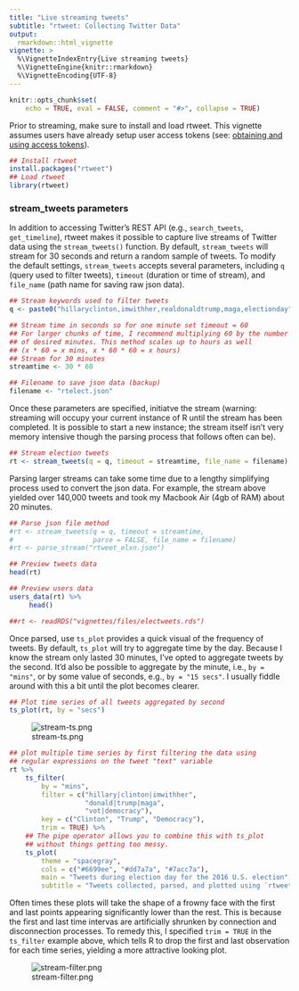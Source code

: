 ```yaml
---
title: "Live streaming tweets"
subtitle: "rtweet: Collecting Twitter Data"
output:
  rmarkdown::html_vignette
vignette: >
  %\VignetteIndexEntry{Live streaming tweets}
  %\VignetteEngine{knitr::rmarkdown}
  %\VignetteEncoding{UTF-8}
---
```


```r
knitr::opts_chunk$set(
    echo = TRUE, eval = FALSE, comment = "#>", collapse = TRUE)
```

Prior to streaming, make sure to install and load rtweet. This
vignette assumes users have already setup user access tokens (see:
[obtaining and using access tokens](https://github.com/mkearney/rtweet/blob/master/vignettes/tokens.Rmd)).

```r
## Install rtweet
install.packages("rtweet")
## Load rtweet
library(rtweet)
```

### stream_tweets parameters

In addition to accessing Twitter's REST API (e.g., `search_tweets`,
`get_timeline`), rtweet makes it possible to capture live streams of
Twitter data using the `stream_tweets()` function. By default,
`stream_tweets` will stream for 30 seconds and return a random sample
of tweets. To modify the default settings, `stream_tweets` accepts
several parameters, including `q` (query used to filter tweets),
`timeout` (duration or time of stream), and `file_name` (path name for
saving raw json data).

```r
## Stream keywords used to filter tweets
q <- paste0("hillaryclinton,imwithher,realdonaldtrump,maga,electionday")

## Stream time in seconds so for one minute set timeout = 60
## For larger chunks of time, I recommend multiplying 60 by the number
## of desired minutes. This method scales up to hours as well
## (x * 60 = x mins, x * 60 * 60 = x hours)
## Stream for 30 minutes
streamtime <- 30 * 60

## Filename to save json data (backup)
filename <- "rtelect.json"
```

Once these parameters are specified, initiatve the stream (warning:
streaming will occupy your current instance of R until the stream has
been completed. It is possible to start a new instance; the stream
itself isn't very memory intensive though the parsing process that
follows often can be).

```r
## Stream election tweets
rt <- stream_tweets(q = q, timeout = streamtime, file_name = filename)
```

Parsing larger streams can take some time due to a lengthy simplifying
process used to convert the json data. For example, the stream above
yielded over 140,000 tweets and took my Macbook Air (4gb of
RAM) about 20 minutes.

```r
## Parse json file method
#rt <- stream_tweets(q = q, timeout = streamtime,
#                    parse = FALSE, file_name = filename)
#rt <- parse_stream("rtweet_elxn.json")

## Preview tweets data
head(rt)

## Preview users data
users_data(rt) %>%
     head()
```

```r
##rt <- readRDS("vignettes/files/electweets.rds")
```
Once parsed, use `ts_plot` provides a quick visual of the frequency of
tweets. By default, `ts_plot` will try to aggregate time by the
day. Because I know the stream only lasted 30 minutes, I've opted to
aggregate tweets by the second. It'd also be possible to aggregate by
the minute, i.e., `by = "mins"`, or by some value of seconds, e.g.,
`by = "15 secs"`. I usually fiddle around with this a bit until the
plot becomes clearer.

```r
## Plot time series of all tweets aggregated by second
ts_plot(rt, by = "secs")
```

![stream-ts.png](files/stream-ts.png)

```r
## plot multiple time series by first filtering the data using
## regular expressions on the tweet "text" variable
rt %>%
    ts_filter(
        by = "mins",
        filter = c("hillary|clinton|imwithher",
                   "donald|trump|maga",
                   "vot|democracy"),
        key = c("Clinton", "Trump", "Democracy"),
        trim = TRUE) %>%
    ## The pipe operator allows you to combine this with ts_plot
    ## without things getting too messy.
    ts_plot(
        theme = "spacegray",
        cols = c("#6699ee", "#dd7a7a", "#7acc7a"),
        main = "Tweets during election day for the 2016 U.S. election",
        subtitle = "Tweets collected, parsed, and plotted using `rtweet`")
```

Often times these plots will take the shape of a frowny face with the
first and last points appearing significantly lower than the
rest. This is because the first and last time intervas are
artificially shrunken by connection and disconnection processes. To
remedy this, I specified `trim = TRUE` in the `ts_filter` example
above, which tells R to drop the first and last observation for each
time series, yielding a more attractive looking plot.

![stream-filter.png](files/stream-filter.png)
